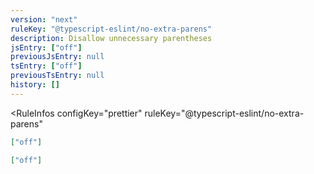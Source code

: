 ```yaml
---
version: "next"
ruleKey: "@typescript-eslint/no-extra-parens"
description: Disallow unnecessary parentheses
jsEntry: ["off"]
previousJsEntry: null
tsEntry: ["off"]
previousTsEntry: null
history: []
---
```


<RuleInfos 
  configKey="prettier" 
  ruleKey="@typescript-eslint/no-extra-parens" 
>

```json
["off"]
```

```json
["off"]
```

</RuleInfos>
